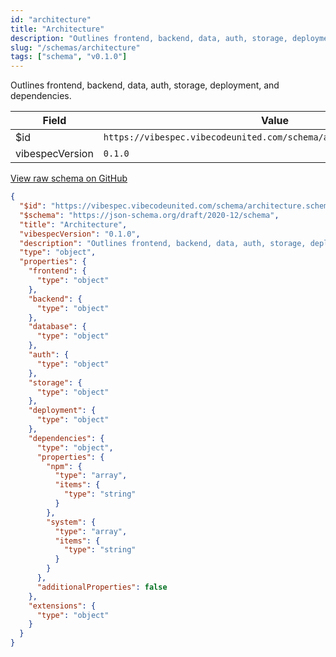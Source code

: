 ```yaml
---
id: "architecture"
title: "Architecture"
description: "Outlines frontend, backend, data, auth, storage, deployment, and dependencies."
slug: "/schemas/architecture"
tags: ["schema", "v0.1.0"]
---
```


Outlines frontend, backend, data, auth, storage, deployment, and dependencies.

| Field | Value |
| --- | --- |
| $id | `https://vibespec.vibecodeunited.com/schema/architecture.schema.json` |
| vibespecVersion | `0.1.0` |

[View raw schema on GitHub](https://github.com/andrew-goetz-com/vibespec/blob/HEAD/schemas/architecture.schema.json)

```json
{
  "$id": "https://vibespec.vibecodeunited.com/schema/architecture.schema.json",
  "$schema": "https://json-schema.org/draft/2020-12/schema",
  "title": "Architecture",
  "vibespecVersion": "0.1.0",
  "description": "Outlines frontend, backend, data, auth, storage, deployment, and dependencies.",
  "type": "object",
  "properties": {
    "frontend": {
      "type": "object"
    },
    "backend": {
      "type": "object"
    },
    "database": {
      "type": "object"
    },
    "auth": {
      "type": "object"
    },
    "storage": {
      "type": "object"
    },
    "deployment": {
      "type": "object"
    },
    "dependencies": {
      "type": "object",
      "properties": {
        "npm": {
          "type": "array",
          "items": {
            "type": "string"
          }
        },
        "system": {
          "type": "array",
          "items": {
            "type": "string"
          }
        }
      },
      "additionalProperties": false
    },
    "extensions": {
      "type": "object"
    }
  }
}
```
